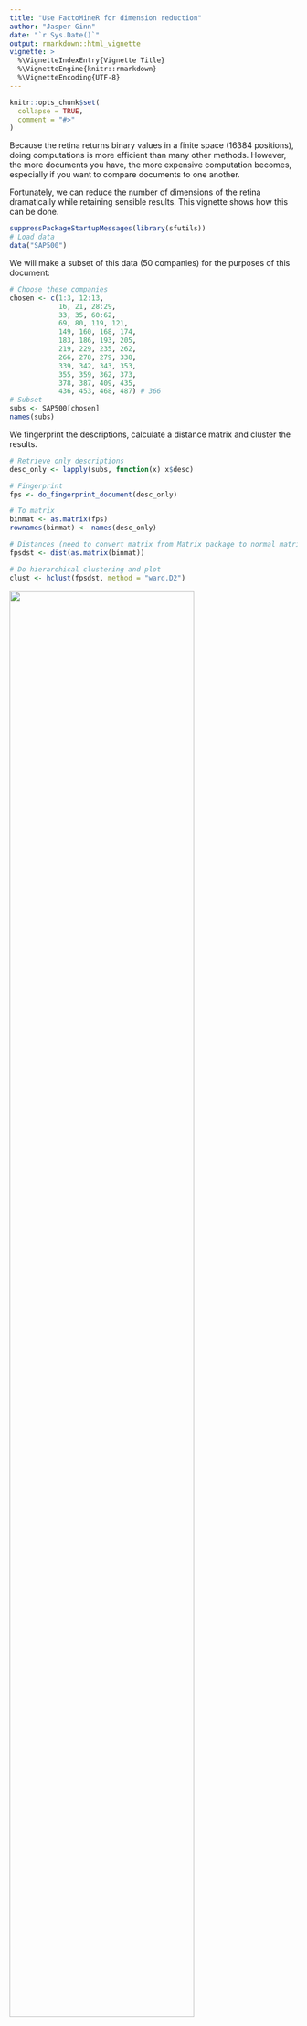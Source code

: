 ```yaml
---
title: "Use FactoMineR for dimension reduction"
author: "Jasper Ginn"
date: "`r Sys.Date()`"
output: rmarkdown::html_vignette
vignette: >
  %\VignetteIndexEntry{Vignette Title}
  %\VignetteEngine{knitr::rmarkdown}
  %\VignetteEncoding{UTF-8}
---
```


```r
knitr::opts_chunk$set(
  collapse = TRUE,
  comment = "#>"
)
```

Because the retina returns binary values in a finite space (16384 positions), doing computations is more efficient than many other methods. However, the more documents you have, the more expensive computation becomes, especially if you want to compare documents to one another.

Fortunately, we can reduce the number of dimensions of the retina dramatically while retaining sensible results. This vignette shows how this can be done. 

```r
suppressPackageStartupMessages(library(sfutils))
# Load data
data("SAP500")
```

We will make a subset of this data (50 companies) for the purposes of this document:

```r
# Choose these companies
chosen <- c(1:3, 12:13,
            16, 21, 28:29, 
            33, 35, 60:62, 
            69, 80, 119, 121,
            149, 160, 168, 174,
            183, 186, 193, 205,
            219, 229, 235, 262,
            266, 278, 279, 338,
            339, 342, 343, 353, 
            355, 359, 362, 373,
            378, 387, 409, 435, 
            436, 453, 468, 487) # 366
# Subset
subs <- SAP500[chosen]
names(subs)
```

We fingerprint the descriptions, calculate a distance matrix and cluster the results.

```r
# Retrieve only descriptions
desc_only <- lapply(subs, function(x) x$desc)

# Fingerprint
fps <- do_fingerprint_document(desc_only)

# To matrix
binmat <- as.matrix(fps)
rownames(binmat) <- names(desc_only)

# Distances (need to convert matrix from Matrix package to normal matrix)
fpsdst <- dist(as.matrix(binmat))

# Do hierarchical clustering and plot
clust <- hclust(fpsdst, method = "ward.D2")
```

<img src=dendro1.png width=80%/>

We now do the same but using PCA to reduce the number of columns to 30

```r
# Reduce dimensions
library(FactoMineR)
red <- PCA(as.matrix(binmat),
           ncp = ncol(binmat), graph = FALSE)

# Predict
pred <- predict(red, binmat)$coord

# Take 64 dims
pred_filt <- pred[,1:30]

# As distance
dd <- dist(pred_filt)

# Cluster
clusts <- hclust(dd, method = "ward.D2")
```

<img src=dendro2.png width=80%/>
